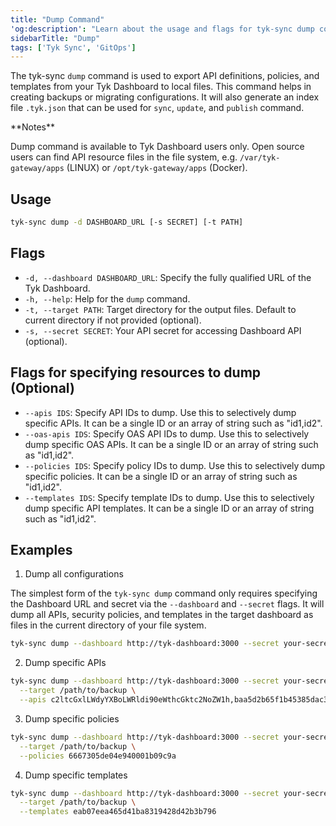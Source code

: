 ```yaml
---
title: "Dump Command"
'og:description': "Learn about the usage and flags for tyk-sync dump command"
sidebarTitle: "Dump"
tags: ['Tyk Sync', 'GitOps']
---
```


The tyk-sync `dump` command is used to export API definitions, policies, and templates from your Tyk Dashboard to local files. This command helps in creating backups or migrating configurations. It will also generate an index file `.tyk.json` that can be used for `sync`, `update`, and `publish` command.


<Note>
**Notes**

Dump command is available to Tyk Dashboard users only. Open source users can find API resource files in the file system, e.g. `/var/tyk-gateway/apps` (LINUX) or `/opt/tyk-gateway/apps` (Docker).
</Note>


## Usage

```bash
tyk-sync dump -d DASHBOARD_URL [-s SECRET] [-t PATH]
```

## Flags
* `-d, --dashboard DASHBOARD_URL`: Specify the fully qualified URL of the Tyk Dashboard.
* `-h, --help`: Help for the `dump` command.
* `-t, --target PATH`: Target directory for the output files. Default to current directory if not provided (optional).
* `-s, --secret SECRET`: Your API secret for accessing Dashboard API (optional).

## Flags for specifying resources to dump (Optional)
* `--apis IDS`: Specify API IDs to dump. Use this to selectively dump specific APIs. It can be a single ID or an array of string such as "id1,id2".
* `--oas-apis IDS`: Specify OAS API IDs to dump. Use this to selectively dump specific OAS APIs. It can be a single ID or an array of string such as "id1,id2".
* `--policies IDS`: Specify policy IDs to dump. Use this to selectively dump specific policies. It can be a single ID or an array of string such as "id1,id2".
* `--templates IDS`: Specify template IDs to dump. Use this to selectively dump specific API templates. It can be a single ID or an array of string such as "id1,id2".

## Examples
1. Dump all configurations

The simplest form of the `tyk-sync dump` command only requires specifying the Dashboard URL and secret via the `--dashboard` and `--secret` flags. It will dump all APIs, security policies, and templates in the target dashboard as files in the current directory of your file system.

```bash
tyk-sync dump --dashboard http://tyk-dashboard:3000 --secret your-secret
```

2. Dump specific APIs

```bash
tyk-sync dump --dashboard http://tyk-dashboard:3000 --secret your-secret \
  --target /path/to/backup \
  --apis c2ltcGxlLWdyYXBoLWRldi90eWthcGktc2NoZW1h,baa5d2b65f1b45385dac3aeb658fa04c
```

3. Dump specific policies

```bash
tyk-sync dump --dashboard http://tyk-dashboard:3000 --secret your-secret \
  --target /path/to/backup \
  --policies 6667305de04e940001b09c9a
```

4. Dump specific templates

```bash
tyk-sync dump --dashboard http://tyk-dashboard:3000 --secret your-secret \
  --target /path/to/backup \
  --templates eab07eea465d41ba8319428d42b3b796
```